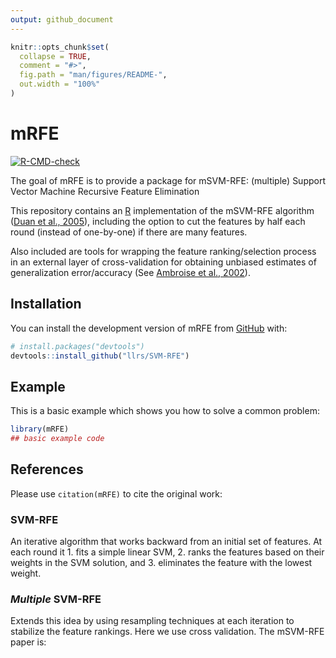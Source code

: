 ```yaml
---
output: github_document
---
```


<!-- README.md is generated from README.Rmd. Please edit that file -->

```r
knitr::opts_chunk$set(
  collapse = TRUE,
  comment = "#>",
  fig.path = "man/figures/README-",
  out.width = "100%"
)
```

# mRFE

<!-- badges: start -->
[![R-CMD-check](https://github.com/llrs/SVM-RFE/workflows/R-CMD-check/badge.svg)](https://github.com/llrs/SVM-RFE/actions)
<!-- badges: end -->

The goal of mRFE is to provide a package for mSVM-RFE: (multiple) Support Vector Machine Recursive Feature Elimination

This repository contains an [R](http://www.r-project.org) implementation of the mSVM-RFE algorithm ([Duan et al., 2005](http://www.ncbi.nlm.nih.gov/pubmed/16220686)), including the option to cut the features by half each round (instead of one-by-one) if there are many features.

Also included are tools for wrapping the feature ranking/selection process in an external layer of cross-validation for obtaining unbiased estimates of generalization error/accuracy (See [Ambroise et al., 2002](http://www.ncbi.nlm.nih.gov/pubmed/11983868)).

## Installation

You can install the development version of mRFE from [GitHub](https://github.com/) with:

``` r
# install.packages("devtools")
devtools::install_github("llrs/SVM-RFE")
```

## Example

This is a basic example which shows you how to solve a common problem:

```r
library(mRFE)
## basic example code
```


## References

Please use `citation(mRFE)` to cite the original work:

### SVM-RFE

An iterative algorithm that works backward from an initial set of features. At each round it 
 1. fits a simple linear SVM, 
 2. ranks the features based on their weights in the SVM solution, and 
 3. eliminates the feature with the lowest weight.

### *Multiple* SVM-RFE

Extends this idea by using resampling techniques at each iteration to stabilize the feature rankings. Here we use cross validation. The mSVM-RFE paper is:

